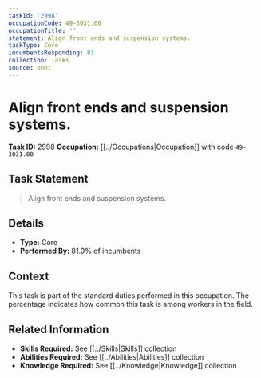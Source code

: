 ```yaml
---
taskId: '2998'
occupationCode: 49-3031.00
occupationTitle: ''
statement: Align front ends and suspension systems.
taskType: Core
incumbentsResponding: 81
collection: Tasks
source: onet
---
```

# Align front ends and suspension systems.

**Task ID:** 2998
**Occupation:** [[../Occupations|Occupation]] with code `49-3031.00`

## Task Statement

> Align front ends and suspension systems.

## Details

- **Type:** Core
- **Performed By:** 81.0% of incumbents

## Context

This task is part of the standard duties performed in this occupation. The percentage indicates how common this task is among workers in the field.

## Related Information

- **Skills Required:** See [[../Skills|Skills]] collection
- **Abilities Required:** See [[../Abilities|Abilities]] collection
- **Knowledge Required:** See [[../Knowledge|Knowledge]] collection
